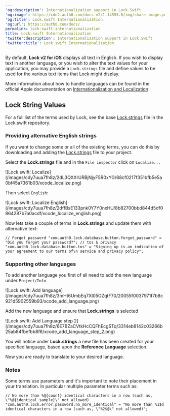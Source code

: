 ---
'og:description': Internationalization support in Lock.Swift
'og:image': https://cdn2.auth0.com/docs-v2/1.14553.0/img/share-image.png
'og:title': Lock.swift Internationalization
'og:url': https://auth0.com/docs/
permalink: lock-swift-internationalization
title: Lock.swift Internationalization
'twitter:description': Internationalization support in Lock.Swift
'twitter:title': Lock.swift Internationalization
---
By default, **Lock v2 for iOS** displays all text in English. If you wish to display text in another language, or you wish to alter the text values for your application, you may provide a `Lock.strings` file and define values to be used for the various text items that Lock might display.

More information about how to handle languages can be found in the official Apple documentation on [Internationalization and Localization](https://developer.apple.com/library/content/documentation/MacOSX/Conceptual/BPInternational/Introduction/Introduction.html#//apple_ref/doc/uid/10000171i-CH1-SW1)

## Lock String Values

For a full list of the terms used by Lock, see the base [Lock.strings](https://raw.githubusercontent.com/auth0/Lock.swift/master/Lock/Base.lproj/Lock.strings) file in the Lock.swift repository.

### Providing alternative English strings

If you want to change some or all of the existing terms, you can do this by downloading and adding the [Lock.strings](https://raw.githubusercontent.com/auth0/Lock.swift/master/Lock/Base.lproj/Lock.strings) file to your project.

Select the **Lock.strings** file and in the `File inspector` click on `Localize...`

<Frame>![Lock.swift: Localize](/images/cdy7uua7fh8z/2dL3QXXrURBjNjyF5R0xYG/68cf0217f351bfb5e5a0bf45a7361b03/xcode_localize.png)</Frame>

Then select `English`:

<Frame>![Lock.swift: Localize English](/images/cdy7uua7fh8z/2dffBsE133pnk0Y7Y0nxHU/8b82700bbd844d5df0864287b7a0acdf/xcode_localize_english.png)</Frame>

Now lets take a couple of terms in **Lock.strings** and update them with alternative text:

`// Forgot password
"com.auth0.lock.database.button.forgot_password" = "Did you forget your password?";
// tos & privacy
"com.auth0.lock.database.button.tos" = "Signing up is an indication of your agreement to our terms of\n service and privacy policy";`

### Supporting other languages

To add another language you first of all need to add the new language under `Project/Info`

<Frame>![Lock.swift: Add language](/images/cdy7uua7fh8z/3mHt6UmbEq7Xl05OZqtF70/20055f0037971f7b8c921d5902559b93/xcode_add_language.png)</Frame>

Add the new language and ensure that **Lock.strings** is selected

<Frame>![Lock.swift: Add Language step 2](/images/cdy7uua7fh8z/6E7BZaCVtkHcCQFhEcgSTq/3314eb8142c03266b25ab84fbefbb8f6/xcode_add_language_step_2.png)</Frame>

You will notice under **Lock.strings** a new file has been created for your specified language, based upon the **Reference Language** selection.

Now you are ready to translate to your desired language.

### Notes

Some terms use parameters and it's important to note their placement in your translation. In particular multiple parameter terms such as:

`// No more than %@{count} identical characters in a row (such as, \"%@{identical sample}\" not allowed)
"com.auth0.lock.error.password.no_more_identical" = "No more than %1$d identical characters in a row (such as, \"%2$@\" not allowed)";`